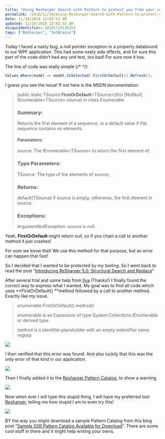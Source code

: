 ```yaml
---
title: "Using Resharper Search with Pattern to protect you from your code"
permalink: /2010/11/19/Using-Resharper-Search-with-Pattern-to-protect-you-from-your-code/
date: 11/19/2010 12:02:53 AM
updated: 11/19/2010 12:02:53 AM
disqusIdentifier: 20101119120253
tags: ["ReSharper", "JetBrains"]
---
```

Today I faced a nasty bug, a null pointer exception in a property databound to our WPF application. This had some nasty side effects, and for sure this part of the code didn’t had any unit test, too bad! For sure now it has.

The line of code was really simple
{/* <!-- more --> */}


```csharp
Values.Where(model => model.IsSelected).FirstOrDefault().Refresh();
```

I guess you see the issue! If not here is the MSDN documentation:

> public static TSource **FirstOrDefault**&lt;TSource&gt;(this [NotNull] IEnumerable&lt;TSource&gt; source) *in class Enumerable*
> 
> ### Summary:
> 
> Returns the first element of a sequence, or a default value if the sequence contains no elements.
> 
> #### Parameters:
> 
> source:
> The IEnumerable&lt;TSource&gt; to return the first element of.
> 
> ### Type Parameters:
> 
> TSource:
> The type of the elements of source;.
> 
> ### Returns:
> 
> default(TSource) if source is empty; otherwise, the first element in source.
> 
> ### Exceptions:
> 
> ArgumentNullException:
> source is null.

Yeah, **FirstOrDefault** might return null, so if you chain a call to another method it just crashes!

For sure we know that! We use this method for that purpose, but an error can happen that fast!

So I decided that I wanted to be protected by my tooling. So I went back to read the post “[Introducing ReSharper 5.0: Structural Search and Replace](http://blogs.jetbrains.com/dotnet/2010/04/introducing-resharper-50-structural-search-and-replace/)”

After several trial and some help from [Ilya](http://resharper.blogspot.com/) (Thanks!) I finally found the correct way to express what I wanted. My goal was to find all code which uses **FirstOrDefault() **method followed by a call to another method. Exactly like my issue.

> $enumerable$.FirstOrDefault().$method$()
> 
> enumerable is an Expression of type System.Collections.IEnumerable or derived type
> 
> method is a identifier placeholder with an empty indentifier name regexp

![](http://farm2.static.flickr.com/1284/5186669137_d9f4f98471_o.png)

I then verified that this error was found. And also luckily that this was the only error of that kind in our application.

![](http://farm5.static.flickr.com/4151/5187275884_fd57929394_o.png)

Then I finally added it to the [Resharper Pattern Catalog](http://www.jetbrains.com/resharper/webhelp/Reference__Windows__Pattern_Catalogue.html), to show a warning.

![](http://farm2.static.flickr.com/1036/5187278260_3509a8c317_o.png)

Now when ever I will type this stupid thing, I will have my preferred tool [Resharper](http://www.jetbrains.com/resharper/), telling me how stupid I am to even try this!

![](http://farm5.static.flickr.com/4113/5187281640_fc10ec4169_o.png)

BY the way you might download a sample Pattern Catalog from this blog post “[Sample SSR Pattern Catalog Available for Download](http://blogs.jetbrains.com/dotnet/2010/06/sample-ssr-pattern-catalog-available-for-download/)”. There are some cool stuff in there and it might help writing your owns.
